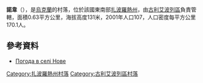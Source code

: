 {{coord|47|45|1|N|36|23|35|E|scale:100000|display=title}}

'''諾韋'''（{{lang-uk|Нове}}），是[[烏克蘭|烏克蘭]]的村落，位於該國東南部[[扎波羅熱州|扎波羅熱州]]，由[[古利艾波列區|古利艾波列區]]負責管轄，面積0.63平方公里，海拔高度131米，2001年人口107，人口密度每平方公里170.1人。

==參考資料==
* [http://weather.in.ua/ua/zaporozhskaja/17178 Погода в селі Нове]{{Wayback|url=http://weather.in.ua/ua/zaporozhskaja/17178 |date=20111220173621 }}

[[Category:扎波羅熱州村落|Category:扎波羅熱州村落]]
[[Category:古利艾波列區村落|Category:古利艾波列區村落]]


{{Zaporizhia-geo-stub}}